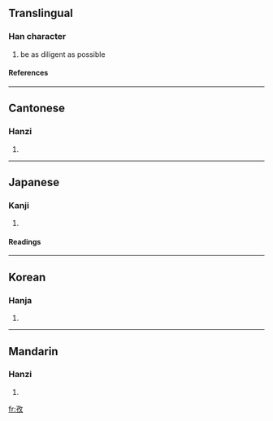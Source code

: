 ==Translingual==
===Han character===
{{Han char|rn=39|rad=子|as=04|sn=7|four=1844<sub>0</sub>|canj=弓木人大 (NDOK)}}
# be as diligent as possible
====References====
{{Han ref|kx=0278.100|dkj=06951|dj=0546.030|hdz=21012.020|uh=5B5C|ud=23388|bh=A7B6|bd=42934}}
----
==Cantonese==
===Hanzi===
{{yue-hanzi|jyut=|y=ji1}}
# {{defn|Cantonese}}
----
==Japanese==
===Kanji===
{{ja-kanji|grade=|rs=子04}}
# {{defn|Japanese}} 
====Readings====
{{ja-readings|on=[[し]] (shi)|kun=[[つとめる]] (tsutomeru)}}
----
==Korean==
===Hanja===
{{ko-hanja|hangeul=자|rv=ja|mr=cha}}
# {{defn|Korean}}
----
==Mandarin==
===Hanzi===
{{cmn-hanzi|pin=[[xùn]] (xun4), [[zī]] (zi1)|wg=hsün<sup>4</sup>, tzu<sup>1</sup>}}
# {{defn|Mandarin}}

[[fr:孜]]